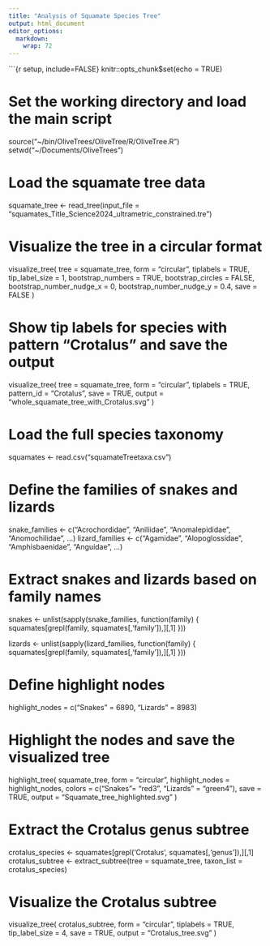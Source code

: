 ```yaml
---
title: "Analysis of Squamate Species Tree"
output: html_document
editor_options: 
  markdown: 
    wrap: 72
---
```


\`\`\`{r setup, include=FALSE} knitr::opts_chunk\$set(echo = TRUE)

# Set the working directory and load the main script

source("\~/bin/OliveTrees/OliveTree/R/OliveTree.R")
setwd("\~/Documents/OliveTrees")

# Load the squamate tree data

squamate_tree \<- read_tree(input_file =
"squamates_Title_Science2024_ultrametric_constrained.tre")

# Visualize the tree in a circular format

visualize_tree( tree = squamate_tree, form = "circular", tiplabels =
TRUE, tip_label_size = 1, bootstrap_numbers = TRUE, bootstrap_circles =
FALSE, bootstrap_number_nudge_x = 0, bootstrap_number_nudge_y = 0.4,
save = FALSE )

# Show tip labels for species with pattern "Crotalus" and save the output

visualize_tree( tree = squamate_tree, form = "circular", tiplabels =
TRUE, pattern_id = "Crotalus", save = TRUE, output =
"whole_squamate_tree_with_Crotalus.svg" )

# Load the full species taxonomy

squamates \<- read.csv("squamateTreetaxa.csv")

# Define the families of snakes and lizards

snake_families \<- c("Acrochordidae", "Aniliidae", "Anomalepididae",
"Anomochilidae", ...) lizard_families \<- c("Agamidae",
"Alopoglossidae", "Amphisbaenidae", "Anguidae", ...)

# Extract snakes and lizards based on family names

snakes \<- unlist(sapply(snake_families, function(family) {
squamates[grepl(family, squamates[,'family']),][,1] }))

lizards \<- unlist(sapply(lizard_families, function(family) {
squamates[grepl(family, squamates[,'family']),][,1] }))

# Define highlight nodes

highlight_nodes = c("Snakes" = 6890, "Lizards" = 8983)

# Highlight the nodes and save the visualized tree

highlight_tree( squamate_tree, form = "circular", highlight_nodes =
highlight_nodes, colors = c("Snakes"= "red3", "Lizards" = "green4"),
save = TRUE, output = "Squamate_tree_highlighted.svg" )

# Extract the Crotalus genus subtree

crotalus_species \<- squamates[grepl('Crotalus',
squamates[,'genus']),][,1] crotalus_subtree \<- extract_subtree(tree =
squamate_tree, taxon_list = crotalus_species)

# Visualize the Crotalus subtree

visualize_tree( crotalus_subtree, form = "circular", tiplabels = TRUE,
tip_label_size = 4, save = TRUE, output = "Crotalus_tree.svg" )
